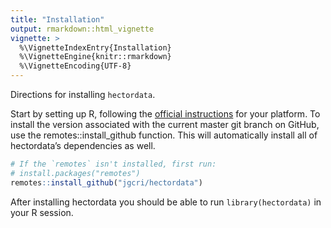 ```yaml
---
title: "Installation"
output: rmarkdown::html_vignette
vignette: >
  %\VignetteIndexEntry{Installation}
  %\VignetteEngine{knitr::rmarkdown}
  %\VignetteEncoding{UTF-8}
---
```



Directions for installing `hectordata`.

Start by setting up R, following the [official instructions](https://cloud.r-project.org/) for your platform. 
To install the version associated with the current master git branch on GitHub, use the remotes::install_github function. This will automatically install all of hectordata's dependencies as well. 

```r
# If the `remotes` isn't installed, first run:
# install.packages("remotes")
remotes::install_github("jgcri/hectordata")
```

After installing hectordata you should be able to run `library(hectordata)` in your R session.


